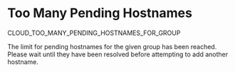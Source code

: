 # Too Many Pending Hostnames

<Summary>CLOUD_TOO_MANY_PENDING_HOSTNAMES_FOR_GROUP</Summary>

The limit for pending hostnames for the given group has been reached. Please wait until they have been resolved before attempting to add another hostname.
